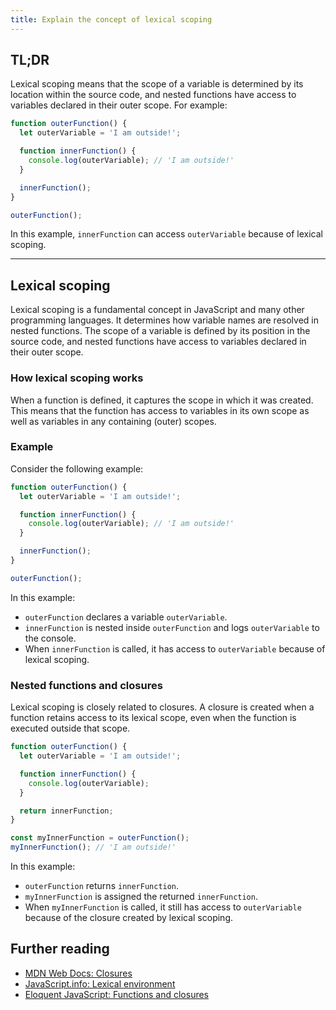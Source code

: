 ```yaml
---
title: Explain the concept of lexical scoping
---
```


## TL;DR

Lexical scoping means that the scope of a variable is determined by its location within the source code, and nested functions have access to variables declared in their outer scope. For example:

```js live
function outerFunction() {
  let outerVariable = 'I am outside!';

  function innerFunction() {
    console.log(outerVariable); // 'I am outside!'
  }

  innerFunction();
}

outerFunction();
```

In this example, `innerFunction` can access `outerVariable` because of lexical scoping.

---

## Lexical scoping

Lexical scoping is a fundamental concept in JavaScript and many other programming languages. It determines how variable names are resolved in nested functions. The scope of a variable is defined by its position in the source code, and nested functions have access to variables declared in their outer scope.

### How lexical scoping works

When a function is defined, it captures the scope in which it was created. This means that the function has access to variables in its own scope as well as variables in any containing (outer) scopes.

### Example

Consider the following example:

```js live
function outerFunction() {
  let outerVariable = 'I am outside!';

  function innerFunction() {
    console.log(outerVariable); // 'I am outside!'
  }

  innerFunction();
}

outerFunction();
```

In this example:

- `outerFunction` declares a variable `outerVariable`.
- `innerFunction` is nested inside `outerFunction` and logs `outerVariable` to the console.
- When `innerFunction` is called, it has access to `outerVariable` because of lexical scoping.

### Nested functions and closures

Lexical scoping is closely related to closures. A closure is created when a function retains access to its lexical scope, even when the function is executed outside that scope.

```js live
function outerFunction() {
  let outerVariable = 'I am outside!';

  function innerFunction() {
    console.log(outerVariable);
  }

  return innerFunction;
}

const myInnerFunction = outerFunction();
myInnerFunction(); // 'I am outside!'
```

In this example:

- `outerFunction` returns `innerFunction`.
- `myInnerFunction` is assigned the returned `innerFunction`.
- When `myInnerFunction` is called, it still has access to `outerVariable` because of the closure created by lexical scoping.

## Further reading

- [MDN Web Docs: Closures](https://developer.mozilla.org/en-US/docs/Web/JavaScript/Closures)
- [JavaScript.info: Lexical environment](https://javascript.info/closure#lexical-environment)
- [Eloquent JavaScript: Functions and closures](https://eloquentjavascript.net/03_functions.html#h_jxlm8r9e2g)
